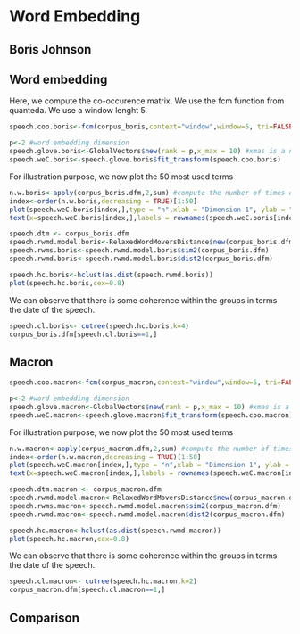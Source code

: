 # Word Embedding

## Boris Johnson

## Word embedding

Here, we compute the co-occurence matrix. We use the fcm function from quanteda. We use a window lenght 5. 


```r
speech.coo.boris<-fcm(corpus_boris,context="window",window=5, tri=FALSE)
```

```r
p<-2 #word embedding dimension
speech.glove.boris<-GlobalVectors$new(rank = p,x_max = 10) #xmas is a neede technical option
speech.weC.boris<-speech.glove.boris$fit_transform(speech.coo.boris)
```
For illustration purpose, we now plot the 50 most used terms

```r
n.w.boris<-apply(corpus_boris.dfm,2,sum) #compute the number of times each term is used
index<-order(n.w.boris,decreasing = TRUE)[1:50]
plot(speech.weC.boris[index,],type = "n",xlab = "Dimension 1", ylab = "Dimendion 2")
text(x=speech.weC.boris[index,],labels = rownames(speech.weC.boris[index,]))
```

```r
speech.dtm <- corpus_boris.dfm
speech.rwmd.model.boris<-RelaxedWordMoversDistance$new(corpus_boris.dfm,speech.weC.boris)
speech.rwms.boris<-speech.rwmd.model.boris$sim2(corpus_boris.dfm)
speech.rwmd.boris<-speech.rwmd.model.boris$dist2(corpus_boris.dfm)

speech.hc.boris<-hclust(as.dist(speech.rwmd.boris))
plot(speech.hc.boris,cex=0.8)

```

We can observe that there is some coherence within the groups in terms the date of the speech. 

```r
speech.cl.boris<- cutree(speech.hc.boris,k=4)
corpus_boris.dfm[speech.cl.boris==1,]
```



## Macron

```r
speech.coo.macron<-fcm(corpus_macron,context="window",window=5, tri=FALSE)
```

```r
p<-2 #word embedding dimension
speech.glove.macron<-GlobalVectors$new(rank = p,x_max = 10) #xmas is a neede technical option
speech.weC.macron<-speech.glove.macron$fit_transform(speech.coo.macron)
```

For illustration purpose, we now plot the 50 most used terms

```r
n.w.macron<-apply(corpus_macron.dfm,2,sum) #compute the number of times each term is used
index<-order(n.w.macron,decreasing = TRUE)[1:50]
plot(speech.weC.macron[index,],type = "n",xlab = "Dimension 1", ylab = "Dimendion 2")
text(x=speech.weC.macron[index,],labels = rownames(speech.weC.macron[index,]))
```


```r
speech.dtm.macron <- corpus_macron.dfm
speech.rwmd.model.macron<-RelaxedWordMoversDistance$new(corpus_macron.dfm,speech.weC.macron)
speech.rwms.macron<-speech.rwmd.model.macron$sim2(corpus_macron.dfm)
speech.rwmd.macron<-speech.rwmd.model.macron$dist2(corpus_macron.dfm)

speech.hc.macron<-hclust(as.dist(speech.rwmd.macron))
plot(speech.hc.macron,cex=0.8)

```
We can observe that there is some coherence within the groups in terms the date of the speech. 

```r
speech.cl.macron<- cutree(speech.hc.macron,k=2)
corpus_macron.dfm[speech.cl.macron==1,]
```

## Comparison


